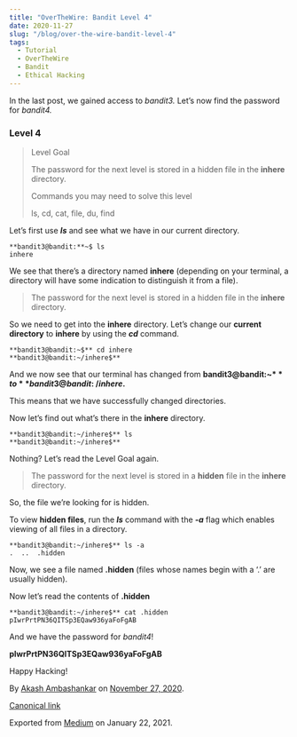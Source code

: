 ```yaml
---
title: "OverTheWire: Bandit Level 4"
date: 2020-11-27
slug: "/blog/over-the-wire-bandit-level-4"
tags:
  - Tutorial  
  - OverTheWire
  - Bandit
  - Ethical Hacking
---
```


In the last post, we gained access to _bandit3._ Let’s now find the password for _bandit4._

### Level 4

> Level Goal
>
> The password for the next level is stored in a hidden file in the **inhere** directory.
>
> Commands you may need to solve this level
>
> ls, cd, cat, file, du, find

Let’s first use **_ls_** and see what we have in our current directory.

```
**bandit3@bandit:**~$ ls  
inhere
```

We see that there’s a directory named **inhere** (depending on your terminal, a directory will have some indication to distinguish it from a file).

> The password for the next level is stored in a hidden file in the **inhere** directory.

So we need to get into the **inhere** directory. Let’s change our **current directory** to **inhere** by using the **_cd_** command.

```
**bandit3@bandit:~$** cd inhere  
**bandit3@bandit:~/inhere$**
```

And we now see that our terminal has changed from **bandit3@bandit:~$** to **bandit3@bandit:~/inhere$.**

This means that we have successfully changed directories.

Now let’s find out what’s there in the **inhere** directory.

```
**bandit3@bandit:~/inhere$** ls  
**bandit3@bandit:~/inhere$**
```

Nothing? Let’s read the Level Goal again.

> The password for the next level is stored in a **hidden** file in the **inhere** directory.

So, the file we’re looking for is hidden.

To view **hidden files**, run the **_ls_** command with the **_\-a_** flag which enables viewing of all files in a directory.

```
**bandit3@bandit:~/inhere$** ls -a  
.  ..  .hidden
```

Now, we see a file named **.hidden** (files whose names begin with a ‘.’ are usually hidden).

Now let’s read the contents of **.hidden**

```
**bandit3@bandit:~/inhere$** cat .hidden  
pIwrPrtPN36QITSp3EQaw936yaFoFgAB
```

And we have the password for _bandit4_!

**pIwrPrtPN36QITSp3EQaw936yaFoFgAB**

Happy Hacking!

By [Akash Ambashankar](https://medium.com/@akashambashankar) on [November 27, 2020](https://medium.com/p/c3d7574b632b).

[Canonical link](https://medium.com/@akashambashankar/overthewire-bandit-level-4-c3d7574b632b)

Exported from [Medium](https://medium.com) on January 22, 2021.